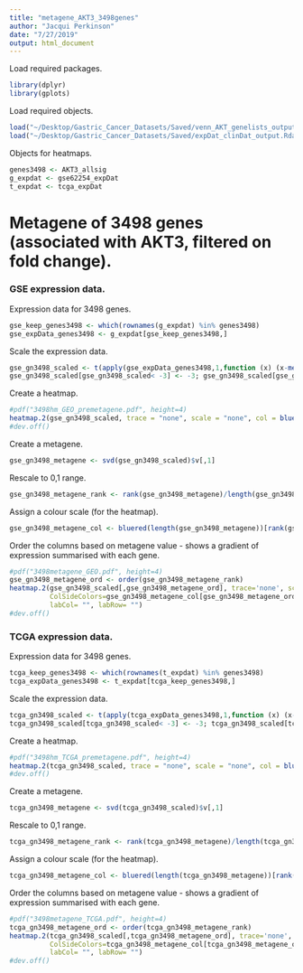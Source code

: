 ```yaml
---
title: "metagene_AKT3_3498genes"
author: "Jacqui Perkinson"
date: "7/27/2019"
output: html_document
---
```


Load required packages.

```r
library(dplyr)
library(gplots)
```

Load required objects.

```r
load("~/Desktop/Gastric_Cancer_Datasets/Saved/venn_AKT_genelists_output.Rdata")
load("~/Desktop/Gastric_Cancer_Datasets/Saved/expDat_clinDat_output.Rdata")
```

Objects for heatmaps.

```r
genes3498 <- AKT3_allsig
g_expdat <- gse62254_expDat
t_expdat <- tcga_expDat
```

# Metagene of 3498 genes (associated with AKT3, filtered on fold change).

### GSE expression data.

Expression data for 3498 genes.

```r
gse_keep_genes3498 <- which(rownames(g_expdat) %in% genes3498)
gse_expData_genes3498 <- g_expdat[gse_keep_genes3498,]
```

Scale the expression data.

```r
gse_gn3498_scaled <- t(apply(gse_expData_genes3498,1,function (x) (x-mean(x))/sd(x)))
gse_gn3498_scaled[gse_gn3498_scaled< -3] <- -3; gse_gn3498_scaled[gse_gn3498_scaled> 3] <- 3
```

Create a heatmap.

```r
#pdf("3498hm_GEO_premetagene.pdf", height=4)
heatmap.2(gse_gn3498_scaled, trace = "none", scale = "none", col = bluered(50), labRow = "", labCol = "", distfun = function(x) as.dist(1-cor(t(x))) )
#dev.off()
```

Create a metagene.

```r
gse_gn3498_metagene <- svd(gse_gn3498_scaled)$v[,1]
```

Rescale to 0,1 range.

```r
gse_gn3498_metagene_rank <- rank(gse_gn3498_metagene)/length(gse_gn3498_metagene)
```

Assign a colour scale (for the heatmap).

```r
gse_gn3498_metagene_col <- bluered(length(gse_gn3498_metagene))[rank(gse_gn3498_metagene)]
```

Order the columns based on metagene value - shows a gradient of expression summarised with each gene.

```r
#pdf("3498metagene_GEO.pdf", height=4)
gse_gn3498_metagene_ord <- order(gse_gn3498_metagene_rank)
heatmap.2(gse_gn3498_scaled[,gse_gn3498_metagene_ord], trace='none', scale='none', Colv=F,
          ColSideColors=gse_gn3498_metagene_col[gse_gn3498_metagene_ord], key=F, col=bluered(50),
          labCol= "", labRow= "")
#dev.off()
```

### TCGA expression data.

Expression data for 3498 genes.

```r
tcga_keep_genes3498 <- which(rownames(t_expdat) %in% genes3498)
tcga_expData_genes3498 <- t_expdat[tcga_keep_genes3498,]
```

Scale the expression data.

```r
tcga_gn3498_scaled <- t(apply(tcga_expData_genes3498,1,function (x) (x-mean(x))/sd(x)))
tcga_gn3498_scaled[tcga_gn3498_scaled< -3] <- -3; tcga_gn3498_scaled[tcga_gn3498_scaled> 3] <- 3
```

Create a heatmap.

```r
#pdf("3498hm_TCGA_premetagene.pdf", height=4)
heatmap.2(tcga_gn3498_scaled, trace = "none", scale = "none", col = bluered(50), labRow = "", labCol = "", distfun = function(x) as.dist(1-cor(t(x))) )
#dev.off()
```

Create a metagene.

```r
tcga_gn3498_metagene <- svd(tcga_gn3498_scaled)$v[,1]
```

Rescale to 0,1 range.

```r
tcga_gn3498_metagene_rank <- rank(tcga_gn3498_metagene)/length(tcga_gn3498_metagene)
```

Assign a colour scale (for the heatmap).

```r
tcga_gn3498_metagene_col <- bluered(length(tcga_gn3498_metagene))[rank(tcga_gn3498_metagene)]
```

Order the columns based on metagene value - shows a gradient of expression summarised with each gene.

```r
#pdf("3498metagene_TCGA.pdf", height=4)
tcga_gn3498_metagene_ord <- order(tcga_gn3498_metagene_rank)
heatmap.2(tcga_gn3498_scaled[,tcga_gn3498_metagene_ord], trace='none', scale='none', Colv=F,
          ColSideColors=tcga_gn3498_metagene_col[tcga_gn3498_metagene_ord], key=F, col=bluered(50),
          labCol= "", labRow= "")
#dev.off()
```

